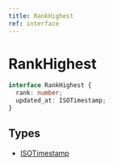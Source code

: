 ```yaml
---
title: RankHighest
ref: interface
---
```


# RankHighest

```ts
interface RankHighest {
  rank: number;
  updated_at: ISOTimestamp;
}
```

## Types

- [ISOTimestamp](/references/iso-timestamp)
